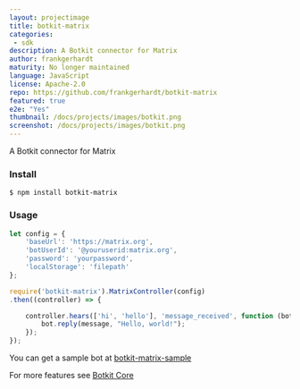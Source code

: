 ```yaml
---
layout: projectimage
title: botkit-matrix
categories: 
 - sdk
description: A Botkit connector for Matrix
author: frankgerhardt
maturity: No longer maintained
language: JavaScript
license: Apache-2.0
repo: https://github.com/frankgerhardt/botkit-matrix
featured: true
e2e: "Yes"
thumbnail: /docs/projects/images/botkit.png
screenshot: /docs/projects/images/botkit.png
---
```


A Botkit connector for Matrix

### Install

```$ npm install botkit-matrix```

### Usage

```JavaScript
let config = {
    'baseUrl': 'https://matrix.org',
    'botUserId': '@youruserid:matrix.org',
    'password': 'yourpassword',
    'localStorage': 'filepath'
};

require('botkit-matrix').MatrixController(config)
.then((controller) => {

    controller.hears(['hi', 'hello'], 'message_received', function (bot, message) {
        bot.reply(message, "Hello, world!");
    });
});
```

You can get a sample bot at [botkit-matrix-sample](https://github.com/frankgerhardt/botkit-matrix-sample)

For more features see [Botkit Core](https://botkit.ai/docs/core.html)
